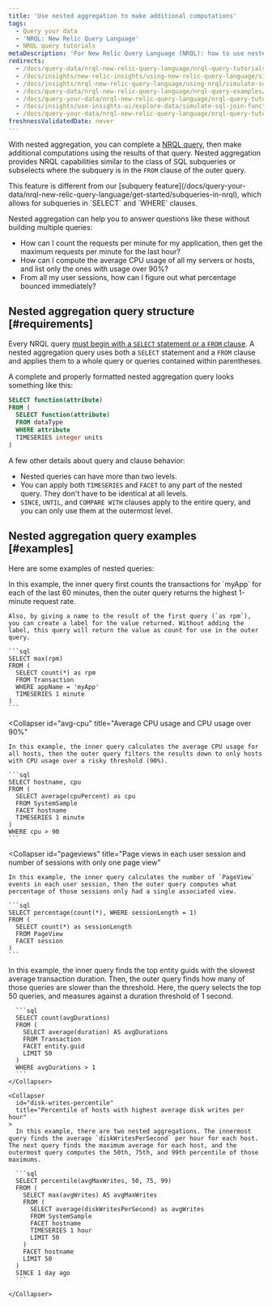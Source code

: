 ```yaml
---
title: 'Use nested aggregation to make additional computations'
tags:
  - Query your data
  - 'NRQL: New Relic Query Language'
  - NRQL query tutorials
metaDescription: 'For New Relic Query Language (NRQL): how to use nested aggregation to understand how many users complete a set of steps in a procedure.'
redirects:
  - /docs/query-data/nrql-new-relic-query-language/nrql-query-tutorials/nested-aggregation-make-ordered-computations-single-query
  - /docs/insights/new-relic-insights/using-new-relic-query-language/simulate-sql-join-functions-insights
  - /docs/insights/nrql-new-relic-query-language/using-nrql/simulate-sql-join-functions-insights
  - /docs/query-data/nrql-new-relic-query-language/nrql-query-examples/simulate-sql-join-functions-insights
  - /docs/query-your-data/nrql-new-relic-query-language/nrql-query-tutorials/simulate-sql-join-functions-insights
  - /docs/insights/use-insights-ui/explore-data/simulate-sql-join-functions-insights/
  - /docs/query-your-data/nrql-new-relic-query-language/nrql-query-tutorials/nested-aggregation-make-ordered-computations-single-query
freshnessValidatedDate: never
---
```


With nested aggregation, you can complete a [NRQL query](/docs/query-data/nrql-new-relic-query-language/getting-started/introduction-nrql), then make additional computations using the results of that query. Nested aggregation provides NRQL capabilities similar to the class of SQL subqueries or subselects where the subquery is in the `FROM` clause of the outer query.

<Callout variant="tip">
This feature is different from our [subquery feature](/docs/query-your-data/nrql-new-relic-query-language/get-started/subqueries-in-nrql), which allows for subqueries in `SELECT` and `WHERE` clauses.
</Callout>

Nested aggregation can help you to answer questions like these without building multiple queries:

* How can I count the requests per minute for my application, then get the maximum requests per minute for the last hour?
* How can I compute the average CPU usage of all my servers or hosts, and list only the ones with usage over 90%?
* From all my user sessions, how can I figure out what percentage bounced immediately?

## Nested aggregation query structure [#requirements]

Every NRQL query [must begin with a `SELECT` statement or a `FROM` clause](/docs/query-data/nrql-new-relic-query-language/getting-started/nrql-syntax-clauses-functions). A nested aggregation query uses both a `SELECT` statement and a `FROM` clause and applies them to a whole query or queries contained within parentheses.

A complete and properly formatted nested aggregation query looks something like this:

```sql
SELECT function(attribute)
FROM (
  SELECT function(attribute)
  FROM dataType
  WHERE attribute
  TIMESERIES integer units
)
```

A few other details about query and clause behavior:

* Nested queries can have more than two levels.
* You can apply both `TIMESERIES` and `FACET` to any part of the nested query. They don't have to be identical at all levels.
* `SINCE`, `UNTIL`, and `COMPARE WITH` clauses apply to the entire query, and you can only use them at the outermost level.

## Nested aggregation query examples [#examples]

Here are some examples of nested queries:

<CollapserGroup>
  <Collapser
    id="total-tx"
    title="Total transactions and highest one-minute response rate"
  >
    In this example, the inner query first counts the transactions for `myApp` for each of the last 60 minutes, then the outer query returns the highest 1-minute request rate.

    Also, by giving a name to the result of the first query (`as rpm`), you can create a label for the value returned. Without adding the label, this query will return the value as count for use in the outer query.

    ```sql
    SELECT max(rpm)
    FROM (
      SELECT count(*) as rpm
      FROM Transaction
      WHERE appName = 'myApp'
      TIMESERIES 1 minute
    )
    ```
  </Collapser>

  <Collapser
    id="avg-cpu"
    title="Average CPU usage and CPU usage over 90%"
  >
    In this example, the inner query calculates the average CPU usage for all hosts, then the outer query filters the results down to only hosts with CPU usage over a risky threshold (90%).

    ```sql
    SELECT hostname, cpu
    FROM (
      SELECT average(cpuPercent) as cpu
      FROM SystemSample
      FACET hostname
      TIMESERIES 1 minute
    )
    WHERE cpu > 90
    ```
  </Collapser>

  <Collapser
    id="pageviews"
    title="Page views in each user session and number of sessions with only one page view"
  >
    In this example, the inner query calculates the number of `PageView` events in each user session, then the outer query computes what percentage of those sessions only had a single associated view.

    ```sql
    SELECT percentage(count(*), WHERE sessionLength = 1)
    FROM (
      SELECT count(*) as sessionLength
      FROM PageView
      FACET session
    )
    ```
  </Collapser>

  <Collapser
      id="x-slowest-entity"
      title="Number of entities out of the top N transactions that are slower than X"
    >
      In this example, the inner query finds the top entity guids with the slowest average transaction duration. Then, the outer query finds how many of those queries are slower than the threshold. Here, the query selects the top 50 queries, and measures against a duration threshold of 1 second.

      ```sql
      SELECT count(avgDurations)
      FROM (
        SELECT average(duration) AS avgDurations
        FROM Transaction
        FACET entity.guid
        LIMIT 50
      )
      WHERE avgDurations > 1
      ```
    </Collapser>

    <Collapser
      id="disk-writes-percentile"
      title="Percentile of hosts with highest average disk writes per hour"
    >
      In this example, there are two nested aggregations. The innermost query finds the average `diskWritesPerSecond` per hour for each host. The next query finds the maximum average for each host, and the outermost query computes the 50th, 75th, and 99th percentile of those maximums.

      ```sql
      SELECT percentile(avgMaxWrites, 50, 75, 99)
      FROM (
        SELECT max(avgWrites) AS avgMaxWrites
        FROM (
          SELECT average(diskWritesPerSecond) as avgWrites
          FROM SystemSample
          FACET hostname
          TIMESERIES 1 hour
          LIMIT 50
        )
        FACET hostname
        LIMIT 50
      )
      SINCE 1 day ago
      ```

    </Collapser>


</CollapserGroup>
